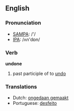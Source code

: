 ==English==

===Pronunciation===
*[[w:SAMPA|SAMPA]]: /'/
*[[w:IPA|IPA]]: /ʌn'dɒn/

===Verb===
'''undone'''

# past participle of to [[undo]]

===Translations===
*Dutch: [[ongedaan gemaakt]]
*Portuguese: [[desfeito]]
